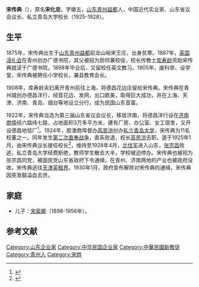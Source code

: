 '''宋传典'''（{{bd|1875年||1930年|1月}}），原名'''宋化忠'''，字徽五，[[山东|山东]][[青州|青州]][[益都|益都]]人，中国近代实业家、山东省议会议长、私立青岛大学校长（1925-1928）。

==生平==
1875年，宋传典出生于[[山东|山东]][[青州|青州]][[益都|益都]]前龙山峪宋王庄，出身贫寒。1887年，[[英国浸礼会|英国浸礼会]]在青州创办广德书院，其父被招为厨师兼校役，校长传教士[[库寿龄|库寿龄]]资助宋传典就读于广德书院，1898年毕业后，又留校任英文教习。1905年，废科举、设学堂，宋传典被聘任小学校长，兼县教育会长。

1908年，库寿龄夫妇离开青州前往上海，将德昌花边庄留给宋传典。宋传典在青州城创办德昌洋行，经营花边、发网，出口欧美，取得巨大成功，并在上海、天津、济南、青岛、烟台等地设立分行，成为民国山东首富。

1922年，宋传典当选为第三届山东省议会议长，移居济南，将德昌洋行设在[[济南商埠|济南商埠]]经六路纬七路，占地面积3万多平方米，建有厂房、办公室、女工宿舍，又开设德昌地毯厂<ref>{{cite web|url=https://kuaibao.qq.com/s/20190926A0JIGR00?refer=spider|title=民国山东首富宋家父子|publisher=看点快报}}</ref>。1924年，胶澳商埠督办[[高恩洪|高恩洪]]创办[[私立青岛大学|私立青岛大学]]，宋传典为11名校董之一。同年发生[[第二次直奉战争|第二次直奉战争]]，直系败退，校长[[高恩洪|高恩洪]]去职，遂于1925年1月，由宋传典议长接任校长<ref>{{cite web|url=http://www.ouc.edu.cn/lrld/list.htm|title=历任领导|publisher=中国海洋大学|access-date=2021-03-29|archive-date=2021-04-26|archive-url=https://web.archive.org/web/20210426103815/http://www.ouc.edu.cn/lrld/list.htm|dead-url=no}}</ref>，维持至1928年4月，[[北伐军|北伐军]]进入山东，[[张宗昌|张宗昌]]败逃，私立青岛大学经费断绝，教师学生散去大半，学校被迫停办。宋传典也被视为张宗昌同党，被国民党山东省政府下令通缉，在青州、济南两地的产业也被政府没收，宋传典逃往[[天津英租界|天津英租界]]。1930年1月，政府宣布解除对宋传典的通缉，宋传典因突发脑溢血去世。

== 家庭 ==
*儿子：[[宋棐卿|宋棐卿]]（1898-1956年）。 

== 参考文献 ==
{{Reflist}}

{{DEFAULTSORT:S}}
[[Category:山东企业家|Category:山东企业家]]
[[Category:中华民国企业家|Category:中华民国企业家]]
[[Category:中華民國新教徒|Category:中華民國新教徒]]
[[Category:青州人|Category:青州人]]
[[Category:宋姓|Category:宋姓]]